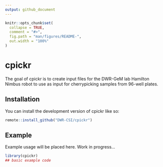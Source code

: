 ```yaml
---
output: github_document
---
```


<!-- README.md is generated from README.Rmd. Please edit that file -->

```r
knitr::opts_chunk$set(
  collapse = TRUE,
  comment = "#>",
  fig.path = "man/figures/README-",
  out.width = "100%"
)
```

# cpickr

<!-- badges: start -->
<!-- badges: end -->

The goal of cpickr is to create input files for the DWR-GeM lab Hamilton Nimbus robot to use as input for cherrypicking samples from 96-well plates.

## Installation

You can install the development version of cpickr like so:

``` r
remote::install_github("DWR-CSI/cpickr")
```

## Example

Example usage will be placed here. Work in progress...

```r
library(cpickr)
## basic example code
```


